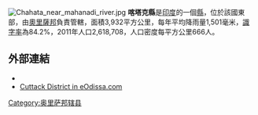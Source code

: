 [[Image:Chahata_near_mahanadi_river.jpg|right]]
'''喀塔克縣'''是[[印度|印度]]的一個[[縣|縣]]，位於該國東部，由[[奧里薩邦|奧里薩邦]]負責管轄，面積3,932平方公里，每年平均降雨量1,501毫米，[[識字率|識字率]]為84.2%，2011年人口2,618,708，人口密度每平方公里666人。

==外部連結==
* {{official website|http://cuttack.nic.in/}}
* [http://www.eodissa.com/moodissa/mojilla/21-cuttack/ Cuttack District in eOdissa.com]{{Wayback|url=http://www.eodissa.com/moodissa/mojilla/21-cuttack/ |date=20111009023003 }}

{{奥里萨邦行政区划小作品}}
[[Category:奥里萨邦辖县|Category:奥里萨邦辖县]]